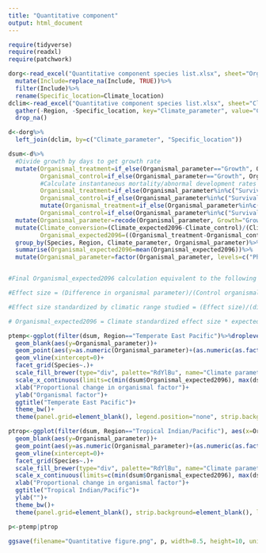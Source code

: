 ```yaml
---
title: "Quantitative component"
output: html_document
---
```


```r
require(tidyverse)
require(readxl)
require(patchwork)
```

```r
dorg<-read_excel("Quantitative component species list.xlsx", sheet="Organismal factors")%>%
  mutate(Include=replace_na(Include, TRUE))%>%
  filter(Include)%>%
  rename(Specific_location=Climate_location)
dclim<-read_excel("Quantitative component species list.xlsx", sheet="Climate factors")%>%
  gather(-Region, -Specific_location, key="Climate_parameter", value="Climate_expected2096")%>%
  drop_na()

d<-dorg%>%
  left_join(dclim, by=c("Climate_parameter", "Specific_location"))

dsum<-d%>%
  #Divide growth by days to get growth rate
  mutate(Organismal_treatment=if_else(Organismal_parameter=="Growth", Organismal_treatment/Exposure_days, Organismal_treatment),
         Organismal_control=if_else(Organismal_parameter=="Growth", Organismal_control/Exposure_days, Organismal_control),
         #Calculate instantaneous mortality/abnormal development rates 
         Organismal_treatment=if_else(Organismal_parameter%in%c("Survival", "Development") & Organismal_treatment==100, 99.99, Organismal_treatment),
         Organismal_control=if_else(Organismal_parameter%in%c("Survival", "Development") & Organismal_control==100, 99.99, Organismal_control))%>%
         mutate(Organismal_treatment=if_else(Organismal_parameter%in%c("Survival", "Development"), log((100-Organismal_treatment)/100)/Exposure_days, Organismal_treatment),
         Organismal_control=if_else(Organismal_parameter%in%c("Survival", "Development"), log((100-Organismal_control)/100)/Exposure_days, Organismal_control))%>%
  mutate(Organismal_parameter=recode(Organismal_parameter, Growth="Growth rate"))%>%
  mutate(Climate_conversion=(Climate_expected2096-Climate_control)/(Climate_treatment-Climate_control), #Create factor to convert experimental range to expected change by applying (expected change)/(measured change)
         Organismal_expected2096=((Organismal_treatment-Organismal_control)/Organismal_control)*Climate_conversion)%>% #Calculate rough effect size as (difference in organismal parameter)/(control organismal parameter level), then scale by climate conversion factor
  group_by(Species, Region, Climate_parameter, Organismal_parameter)%>%
  summarise(Organismal_expected2096=mean(Organismal_expected2096))%>%
  mutate(Organismal_parameter=factor(Organismal_parameter, levels=c("Phenology", "Swimming speed", "Survival", "Feeding", "Size", "Development", "Growth rate", "PLD", "Habitat detection")))


#Final Organismal_expected2096 calculation equivalent to the following

#Effect size = (Difference in organismal parameter)/(Control organismal parameter level) =Proportion change

#Effect size standardized by climatic range studied = (Effect size)/(difference in climate variable between control and treatment, e.g., degree C difference) = e.g., Effect size / degree C change

# Organismal_expected2096 = Climate standardized effect size * expected change in climate parameter by 2096 = Effect size / degree C change * Expected degree C change = final expected proportion change
```

```r
ptemp<-ggplot(filter(dsum, Region=="Temperate East Pacific")%>%droplevels(), aes(x=Organismal_expected2096, y=Organismal_parameter, fill=Climate_parameter))+
  geom_blank(aes(y=Organismal_parameter))+
  geom_point(aes(y=as.numeric(Organismal_parameter)+(as.numeric(as.factor(Climate_parameter))-2)/(8/(7/9))), shape=21, size=2, alpha=0.8)+
  geom_vline(xintercept=0)+
  facet_grid(Species~.)+
  scale_fill_brewer(type="div", palette="RdYlBu", name="Climate parameter")+
  scale_x_continuous(limits=c(min(dsum$Organismal_expected2096), max(dsum$Organismal_expected2096)), labels=seq(-1, 2.5, by=0.5), breaks=seq(-1, 2.5, by=0.5))+
  xlab("Proportional change in organismal factor")+
  ylab("Organismal factor")+
  ggtitle("Temperate East Pacific")+
  theme_bw()+
  theme(panel.grid=element_blank(), legend.position="none", strip.background=element_blank(), strip.text = element_text(face = "italic", size=7), plot.title = element_text(hjust=0.5))

ptrop<-ggplot(filter(dsum, Region=="Tropical Indian/Pacific"), aes(x=Organismal_expected2096, y=Organismal_parameter, fill=Climate_parameter))+
  geom_blank(aes(y=Organismal_parameter))+
  geom_point(aes(y=as.numeric(Organismal_parameter)+(as.numeric(as.factor(Climate_parameter))-2)/8), shape=21, size=2, alpha=0.8)+
  geom_vline(xintercept=0)+
  facet_grid(Species~.)+
  scale_fill_brewer(type="div", palette="RdYlBu", name="Climate parameter")+
  scale_x_continuous(limits=c(min(dsum$Organismal_expected2096), max(dsum$Organismal_expected2096)), labels=seq(-1, 2.5, by=0.5), breaks=seq(-1, 2.5, by=0.5))+
  xlab("Proportional change in organismal factor")+
  ggtitle("Tropical Indian/Pacific")+
  ylab("")+
  theme_bw()+
  theme(panel.grid=element_blank(), strip.background=element_blank(), legend.position=c(0.7,0.9), legend.background=element_rect(color="black", fill="white"), strip.text = element_text(face = "italic", size=7), plot.title = element_text(hjust=0.5))

p<-ptemp|ptrop

ggsave(filename="Quantitative figure.png", p, width=8.5, height=10, units="in", dpi=400, device="png")
```

